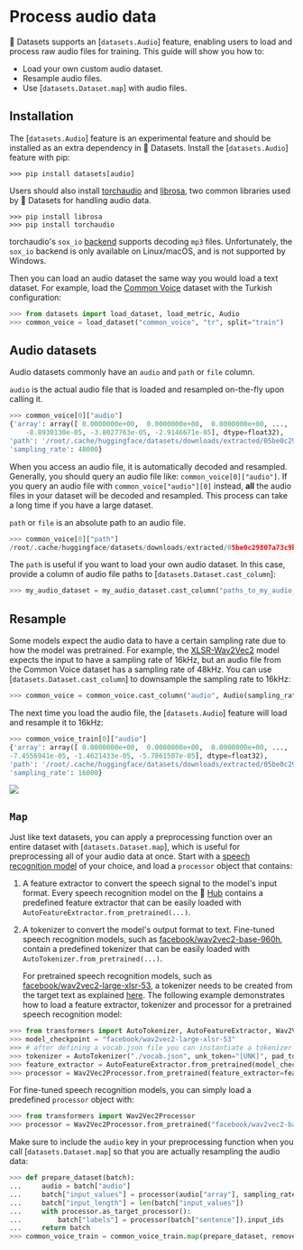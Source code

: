 # Process audio data

🤗 Datasets supports an [`datasets.Audio`] feature, enabling users to load and process raw audio files for training. This guide will show you how to:

- Load your own custom audio dataset.
- Resample audio files.
- Use [`datasets.Dataset.map`] with audio files.

## Installation

The [`datasets.Audio`] feature is an experimental feature and should be installed as an extra dependency in 🤗 Datasets. Install the [`datasets.Audio`] feature with pip:

```
>>> pip install datasets[audio]
```

Users should also install [torchaudio](https://pytorch.org/audio/stable/index.html) and [librosa](https://librosa.org/doc/latest/index.html), two common libraries used by 🤗 Datasets for handling audio data.

```
>>> pip install librosa
>>> pip install torchaudio
```

<Tip warning={true}>

torchaudio's `sox_io` [backend](https://pytorch.org/audio/stable/backend.html#) supports decoding `mp3` files. Unfortunately, the `sox_io` backend is only available on Linux/macOS, and is not supported by Windows.

</Tip>

Then you can load an audio dataset the same way you would load a text dataset. For example, load the [Common Voice](https://huggingface.co/datasets/common_voice) dataset with the Turkish configuration:

```py
>>> from datasets import load_dataset, load_metric, Audio
>>> common_voice = load_dataset("common_voice", "tr", split="train")
```

## Audio datasets

Audio datasets commonly have an `audio` and `path` or `file` column.

`audio` is the actual audio file that is loaded and resampled on-the-fly upon calling it.

```py
>>> common_voice[0]["audio"]
{'array': array([ 0.0000000e+00,  0.0000000e+00,  0.0000000e+00, ...,
    -8.8930130e-05, -3.8027763e-05, -2.9146671e-05], dtype=float32),
'path': '/root/.cache/huggingface/datasets/downloads/extracted/05be0c29807a73c9b099873d2f5975dae6d05e9f7d577458a2466ecb9a2b0c6b/cv-corpus-6.1-2020-12-11/tr/clips/common_voice_tr_21921195.mp3',
'sampling_rate': 48000}
```

When you access an audio file, it is automatically decoded and resampled. Generally, you should query an audio file like: `common_voice[0]["audio"]`. If you query an audio file with `common_voice["audio"][0]` instead, **all** the audio files in your dataset will be decoded and resampled. This process can take a long time if you have a large dataset.

`path` or `file` is an absolute path to an audio file.

```py
>>> common_voice[0]["path"]
/root/.cache/huggingface/datasets/downloads/extracted/05be0c29807a73c9b099873d2f5975dae6d05e9f7d577458a2466ecb9a2b0c6b/cv-corpus-6.1-2020-12-11/tr/clips/common_voice_tr_21921195.mp3
```

The `path` is useful if you want to load your own audio dataset. In this case, provide a column of audio file paths to [`datasets.Dataset.cast_column`]:

```py
>>> my_audio_dataset = my_audio_dataset.cast_column("paths_to_my_audio_files", Audio())
```

## Resample

Some models expect the audio data to have a certain sampling rate due to how the model was pretrained. For example, the [XLSR-Wav2Vec2](https://huggingface.co/facebook/wav2vec2-large-xlsr-53) model expects the input to have a sampling rate of 16kHz, but an audio file from the Common Voice dataset has a sampling rate of 48kHz. You can use [`datasets.Dataset.cast_column`] to downsample the sampling rate to 16kHz:

```py
>>> common_voice = common_voice.cast_column("audio", Audio(sampling_rate=16_000))
```

The next time you load the audio file, the [`datasets.Audio`] feature will load and resample it to 16kHz:

```py
>>> common_voice_train[0]["audio"]
{'array': array([ 0.0000000e+00,  0.0000000e+00,  0.0000000e+00, ...,
-7.4556941e-05, -1.4621433e-05, -5.7861507e-05], dtype=float32),
'path': '/root/.cache/huggingface/datasets/downloads/extracted/05be0c29807a73c9b099873d2f5975dae6d05e9f7d577458a2466ecb9a2b0c6b/cv-corpus-6.1-2020-12-11/tr/clips/common_voice_tr_21921195.mp3',
'sampling_rate': 16000}
```

<img align="center" src="https://huggingface.co/datasets/huggingface/documentation-images/resolve/main/datasets/resample.gif"/>

## `Map`

Just like text datasets, you can apply a preprocessing function over an entire dataset with [`datasets.Dataset.map`], which is useful for preprocessing all of your audio data at once. Start with a [speech recognition model](https://huggingface.co/models?pipeline_tag=automatic-speech-recognition&sort=downloads) of your choice, and load a `processor` object that contains:

1. A feature extractor to convert the speech signal to the model's input format. Every speech recognition model on the 🤗 [Hub](https://huggingface.co/models?pipeline_tag=automatic-speech-recognition&sort=downloads) contains a predefined feature extractor that can be easily loaded with `AutoFeatureExtractor.from_pretrained(...)`.

2. A tokenizer to convert the model's output format to text. Fine-tuned speech recognition models, such as [facebook/wav2vec2-base-960h](https://huggingface.co/facebook/wav2vec2-base-960h), contain a predefined tokenizer that can be easily loaded with `AutoTokenizer.from_pretrained(...)`.

   For pretrained speech recognition models, such as [facebook/wav2vec2-large-xlsr-53](https://huggingface.co/facebook/wav2vec2-large-xlsr-53), a tokenizer needs to be created from the target text as explained [here](https://huggingface.co/blog/fine-tune-wav2vec2-english). The following example demonstrates how to load a feature extractor, tokenizer and processor for a pretrained speech recognition model:

```py
>>> from transformers import AutoTokenizer, AutoFeatureExtractor, Wav2Vec2Processor
>>> model_checkpoint = "facebook/wav2vec2-large-xlsr-53"
>>> # after defining a vocab.json file you can instantiate a tokenizer object:
>>> tokenizer = AutoTokenizer("./vocab.json", unk_token="[UNK]", pad_token="[PAD]", word_delimiter_token="|")
>>> feature_extractor = AutoFeatureExtractor.from_pretrained(model_checkpoint)
>>> processor = Wav2Vec2Processor.from_pretrained(feature_extractor=feature_extractor, tokenizer=tokenizer)
```

For fine-tuned speech recognition models, you can simply load a predefined `processor` object with:

```py
>>> from transformers import Wav2Vec2Processor
>>> processor = Wav2Vec2Processor.from_pretrained("facebook/wav2vec2-base-960h")
```

Make sure to include the `audio` key in your preprocessing function when you call [`datasets.Dataset.map`] so that you are actually resampling the audio data:

```py
>>> def prepare_dataset(batch):
...     audio = batch["audio"]
...     batch["input_values"] = processor(audio["array"], sampling_rate=audio["sampling_rate"]).input_values[0]
...     batch["input_length"] = len(batch["input_values"])
...     with processor.as_target_processor():
...         batch["labels"] = processor(batch["sentence"]).input_ids
...     return batch
>>> common_voice_train = common_voice_train.map(prepare_dataset, remove_columns=common_voice_train.column_names)
```
